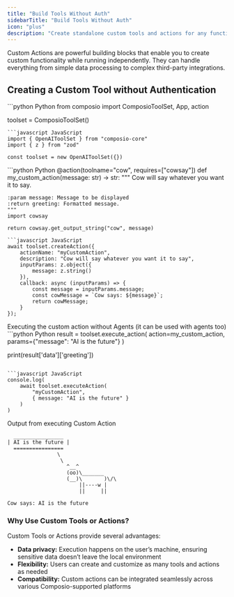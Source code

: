 ```yaml
---
title: "Build Tools Without Auth"
sidebarTitle: "Build Tools Without Auth"
icon: "plus"
description: "Create standalone custom tools and actions for any functionality you need (e.g., data processing, calculations, or integrations with other services)"
---
```


<Tip>
Custom Actions are powerful building blocks that enable you to create custom functionality while running independently. They can handle everything from simple data processing to complex third-party integrations.
</Tip>

## Creating a Custom Tool without Authentication

<Steps>
<Step title="Import necessary modules">

<CodeGroup>
```python Python
from composio import ComposioToolSet, App, action

toolset = ComposioToolSet()
```
```javascript JavaScript
import { OpenAIToolSet } from "composio-core"
import { z } from "zod"

const toolset = new OpenAIToolSet({})
```
</CodeGroup>
</Step>
<Step title="Creating a custom action">
<CodeGroup>
```python Python
@action(toolname="cow", requires=["cowsay"])
def my_custom_action(message: str) -> str:
    """
    Cow will say whatever you want it to say.

    :param message: Message to be displayed
    :return greeting: Formatted message.
    """
    import cowsay
    
    return cowsay.get_output_string("cow", message)
```
```javascript JavaScript
await toolset.createAction({
    actionName: "myCustomAction",
    description: "Cow will say whatever you want it to say",
    inputParams: z.object({
        message: z.string()
    }),
    callback: async (inputParams) => {
        const message = inputParams.message;
        const cowMessage = `Cow says: ${message}`;
        return cowMessage;
    }
});
```
</CodeGroup>
</Step>
<Step title="Executing the Custom Action">
Executing the custom action without Agents (it can be used with agents too)
<CodeGroup>
```python Python
result = toolset.execute_action(
    action=my_custom_action,
    params={"message": "AI is the future"}
)

print(result['data']['greeting'])
```

```javascript JavaScript
console.log(
    await toolset.executeAction(
        "myCustomAction",
        { message: "AI is the future" }
    )
)
```
</CodeGroup>

Output from executing Custom Action
<CodeGroup>
```shell Output (Python)
  ________________
| AI is the future |
  ================
                \
                 \
                   ^__^
                   (oo)\_______
                   (__)\       )\/\
                       ||----w |
                       ||     ||
```
```shell Output (JavaScript)
Cow says: AI is the future
```
</CodeGroup>
</Step>
</Steps>


### Why Use Custom Tools or Actions?

Custom Tools or Actions provide several advantages:

- **Data privacy:** Execution happens on the user’s machine, ensuring sensitive data doesn’t leave the local environment
- **Flexibility:** Users can create and customize as many tools and actions as needed
- **Compatibility:** Custom actions can be integrated seamlessly across various Composio-supported platforms
